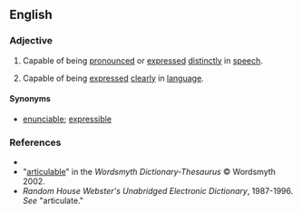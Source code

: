 ==English==

===Adjective===
{{en-adj}}

# {{context|of words, linguistic expressions, etc.}} Capable of being [[pronounce]]d or [[express]]ed [[distinctly]] in [[speech]].
# {{context|of ideas, thoughts, etc.}} Capable of being [[express]]ed [[clearly]] in [[language]].

====Synonyms====
* [[enunciable]]; [[expressible]]

===References===
*{{R:Dictionary.com}}
*"[http://www.wordsmyth.net/live/home.php?script=search&matchent=articulable&matchtype=exact articulable]" in the ''Wordsmyth Dictionary-Thesaurus'' © Wordsmyth 2002.
*''Random House Webster's Unabridged Electronic Dictionary'', 1987-1996. ''See'' "articulate."